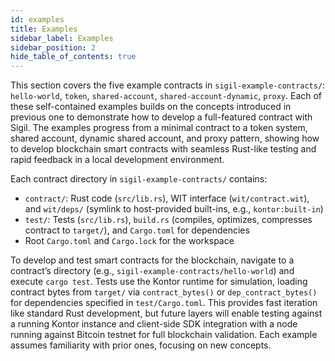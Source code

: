 ```yaml
---
id: examples
title: Examples
sidebar_label: Examples
sidebar_position: 2
hide_table_of_contents: true
---
```


This section covers the five example contracts in `sigil-example-contracts/`: `hello-world`, `token`, `shared-account`, `shared-account-dynamic`, `proxy`. Each of these self-contained examples builds on the concepts introduced in previous one to demonstrate how to develop a full-featured contract with Sigil. The examples progress from a minimal contract to a token system, shared account, dynamic shared account, and proxy pattern, showing how to develop blockchain smart contracts with seamless Rust-like testing and rapid feedback in a local development environment.

Each contract directory in `sigil-example-contracts/` contains:
- `contract/`: Rust code (`src/lib.rs`), WIT interface (`wit/contract.wit`), and `wit/deps/` (symlink to host-provided built-ins, e.g., `kontor:built-in`)
- `test/`: Tests (`src/lib.rs`), `build.rs` (compiles, optimizes, compresses contract to `target/`), and `Cargo.toml` for dependencies
- Root `Cargo.toml` and `Cargo.lock` for the workspace

To develop and test smart contracts for the blockchain, navigate to a contract’s directory (e.g., `sigil-example-contracts/hello-world`) and execute `cargo test`. Tests use the Kontor runtime for simulation, loading contract bytes from `target/` via `contract_bytes()` or `dep_contract_bytes()` for dependencies specified in `test/Cargo.toml`. This provides fast iteration like standard Rust development, but future layers will enable testing against a running Kontor instance and client-side SDK integration with a node running against Bitcoin testnet for full blockchain validation. Each example assumes familiarity with prior ones, focusing on new concepts.